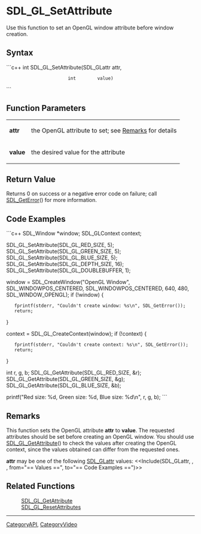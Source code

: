 <!-- pragma section-numbers off -->
<!-- pragma disable-camelcase -->

= SDL_GL_SetAttribute =
Use this function to set an OpenGL window attribute before window creation.


== Syntax ==
```c++
int SDL_GL_SetAttribute(SDL_GLattr attr,
                        int        value)
```

== Function Parameters ==
{|
|'''attr'''
|the OpenGL attribute to set; see [[#Remarks|Remarks]] for details
|-
|'''value'''
|the desired value for the attribute
|}

== Return Value ==
Returns 0 on success or a negative error code on failure; call [[SDL_GetError]]() for more information.

== Code Examples ==
```c++
SDL_Window *window;
SDL_GLContext context;

SDL_GL_SetAttribute(SDL_GL_RED_SIZE, 5);
SDL_GL_SetAttribute(SDL_GL_GREEN_SIZE, 5);
SDL_GL_SetAttribute(SDL_GL_BLUE_SIZE, 5);
SDL_GL_SetAttribute(SDL_GL_DEPTH_SIZE, 16);
SDL_GL_SetAttribute(SDL_GL_DOUBLEBUFFER, 1);

window = SDL_CreateWindow("OpenGL Window", SDL_WINDOWPOS_CENTERED, SDL_WINDOWPOS_CENTERED, 640, 480, SDL_WINDOW_OPENGL);
if (!window) {
    fprintf(stderr, "Couldn't create window: %s\n", SDL_GetError());
    return;
}

context = SDL_GL_CreateContext(window);
if (!context) {
    fprintf(stderr, "Couldn't create context: %s\n", SDL_GetError());
    return;
}

int r, g, b;
SDL_GL_GetAttribute(SDL_GL_RED_SIZE, &r);
SDL_GL_GetAttribute(SDL_GL_GREEN_SIZE, &g);
SDL_GL_GetAttribute(SDL_GL_BLUE_SIZE, &b);

printf("Red size: %d, Green size: %d, Blue size: %d\n", r, g, b);
```

== Remarks ==
This function sets the OpenGL attribute '''attr''' to '''value'''. The requested attributes should be set before creating an OpenGL window. You should use [[SDL_GL_GetAttribute]]() to check the values after creating the OpenGL context, since the values obtained can differ from the requested ones.

'''attr''' may be one of the following [[SDL_GLattr]] values:
<<Include(SDL_GLattr, , , from="== Values ==", to="== Code Examples ==")>>

== Related Functions ==
:[[SDL_GL_GetAttribute]]
:[[SDL_GL_ResetAttributes]]

----
[[CategoryAPI]], [[CategoryVideo]]
